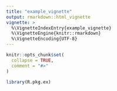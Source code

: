 ```yaml
---
title: "example_vignette"
output: rmarkdown::html_vignette
vignette: >
  %\VignetteIndexEntry{example_vignette}
  %\VignetteEngine{knitr::rmarkdown}
  %\VignetteEncoding{UTF-8}
---
```


```r
knitr::opts_chunk$set(
  collapse = TRUE,
  comment = "#>"
)
```

```r
library(R.pkg.ex)
```

